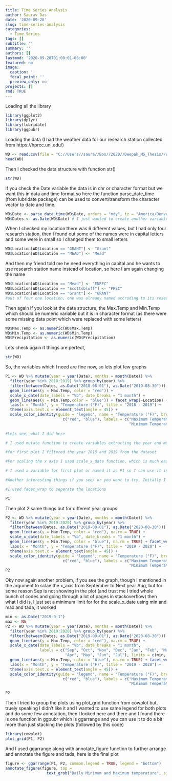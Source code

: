 ```yaml
---
title: Time Series Analysis
author: Saurav Das
date: '2020-09-28'
slug: time-series-analysis
categories:
  - Time Series
tags: []
subtitle: ''
summary: ''
authors: []
lastmod: '2020-09-28T01:00:01-06:00'
featured: no
image:
  caption: ''
  focal_point: ''
  preview_only: no
projects: []
rmd: TRUE
---
```

Loading all the library

```r
library(ggplot2)
library(dplyr)
library(lubridate)
library(ggpubr)
```

Loading the data (I had the weather data for our research station collected from https://hprcc.unl.edu/)

```r
WD <- read.csv(file = "C://Users//saura//Box//2020//Deepak_MS_Thesis//Weather_Data.csv", header = TRUE, sep = ",")
head(WD)
```

Then I checked the data structure with function str()

```r
str(WD)
```

If you check the Date variable the data is in chr or character format but we want this in data and time format so here the function parse_date_time (from lubridate package) can be used to convert/transform the character vector to date and time.

```r
WD$Date <- parse_date_time(WD$Date, orders = "mdy", tz = "America/Denver")
WD$Dates <- as.Date(WD$Date) # I just wanted to create another variable column naming Dates from the Date variable, so I don't much mess up with the original colum while wrangling (and truley speaking which is actually not necessary you can easily extract the time series data with lubridate package once it is converted to posiXct format)
```

When I checked my location there was 6 different values, but I had only four research station, then I found out some of the names were in capital letters and some were in small so I changed them to small letters

```r
WD$Location[WD$Location == "GRANT"] <- "Grant"
WD$Location[WD$Location == "MEAD"] <- "Mead"
```

And then my friend told me he need everything in capital and he wants to use research station name instead of location, so here I am again changing the name

```r
WD$Location[WD$Location == "Mead"] <- "ENREC"
WD$Location[WD$Location == "Scottsbluff"] <- "PREC"
WD$Location[WD$Location == "Grant"] <- "GRANT"
#out of four one location, one was already named accroding to its research station, so I didn't changed (it was HPAL: High Plains Agricultural Lab, Sidney, NE)
```

Then again if you look at the data structure, the Max.Temp and Min.Temp which should be numeric variable but it is in character format (as there were some missing data point which were replaced with some letters)

```r
WD$Max.Temp <- as.numeric(WD$Max.Temp)
WD$Min.Temp <- as.numeric(WD$Min.Temp)
WD$Precipitation <- as.numeric(WD$Precipitation)
```

Lets check again if things are perfect,

```r
str(WD)
```

So, the variables which I need are fine now, so lets plot few graphs

```r
P1 <- WD %>% mutate(year = year(Date), months = month(Date)) %>% 
  filter(year %in% 2018:2019) %>% group_by(year) %>% 
  filter(between(Dates, as.Date("2018-08-01"), as.Date("2019-08-30"))) %>% ggplot(aes(Dates)) + 
  geom_line(aes(y = Max.Temp, color = "red")) + 
  scale_x_date(date_labels = "%b", date_breaks = "1 month") + 
  geom_line(aes(y = Min.Temp,color = "blue")) + facet_wrap(~Location) +
  labs(x = "Month", y = "Temperature (°F)", title = "2018 - 2019") + 
  theme(axis.text.x = element_text(angle = 45)) +
  scale_color_identity(guide = "legend", name = "Temperature (°F)", breaks = 
                         c("red", "blue"), labels = c("Maximum Temperature",
                                                      "Minimum Temperature"))
  
#Lets see, what I did here

# I used mutate function to create variables extracting the year and month from the Date so that I can use them later for grouping and filtering the data accordingly

#for first plot I filtered the year 2018 and 2019 from the dataset

#For scaling the x axis I used scale_x_date function, which is much easier rather than creating breaks and limits in scale_x_discrete/scale_x_continuous to properly arrange your axis and here you can use month or week or year breaks defining the limits like 1 week or 4 weeks or say 1 month or 10 years

# I used a variable for first plot or named it as P1 so I can use it in later for other functions

#Another interesting things if you see/ or you want to try, Initally I created the plots without using color as asthetics then I couldn't access the legend function, so I used the color in aes argument in geom_line but after that I saw aes treated them as string variable and my color was not true color they were something else, so I had to fix that using the scale_color_idenity function

#I used facet_wrap to seperate the locations

P1
```
Then plot 2 same things but for different year groups:

```r
P2 <- WD %>% mutate(year = year(Date), months = month(Date)) %>% 
  filter(year %in% 2019:2020) %>% group_by(year) %>% 
  filter(between(Dates, as.Date("2019-09-01"), as.Date("2020-08-30"))) %>% ggplot(aes(Dates)) + 
  geom_line(aes(y = Max.Temp, color = "red"), na.rm = TRUE) + 
  scale_x_date(date_labels = "%b", date_breaks = "1 month") + 
  geom_line(aes(y = Min.Temp, color = "blue"), na.rm = TRUE) + facet_wrap(~Location) +
  labs(x = "Month", y = "Temperature (°F)", title = "2019 - 2020") +
  theme(axis.text.x = element_text(angle = 45)) +
  scale_color_identity(guide = "legend", name = "Temperature (°F)", breaks = 
                         c("red", "blue"), labels = c("Maximum Temperature",
                                                      "Minimum Temperature"))
P2
```

Oky now again another problem, if you see the graph, though I mentioned in the argument to sclae the x_axis from September to Next year Aug, but for some reason Sep is not showing in the plot (and trust me I tried whole bunch of codes and going through a lot of pages in stackoverflow) then what I did is, I just set a minimum limit for for the scale_x_date using min and max and tada, it worked

```r
min <- as.Date("2019-9-1")
max <- NA
P2 <- WD %>% mutate(year = year(Date), months = month(Date)) %>% 
  filter(year %in% 2019:2020) %>% group_by(year) %>% 
  filter(between(Dates, as.Date("2019-09-01"), as.Date("2020-08-30"))) %>% ggplot(aes(Dates)) + 
  geom_line(aes(y = Max.Temp, color = "red"), na.rm = TRUE) + 
  scale_x_date(date_labels = "%b", date_breaks = "1 month", 
               labels = c("Sep", "Oct", "Nov", "Dec", "Jan", "Feb", "Mar",
                          "Apr", "May", "Jun", "Jul"), limits = c(min, max)) + 
  geom_line(aes(y = Min.Temp, color = "blue"), na.rm = TRUE) + facet_wrap(~Location) +
  labs(x = "Month", y = "Temperature (°F)", title = "2019 - 2020") +
  theme(axis.text.x = element_text(angle = 45)) +
  scale_color_identity(guide = "legend", name = "Temperature (°F)", breaks = 
                         c("red", "blue"), labels = c("Maximum Temperature",
                                                      "Minimum Temperature"))

P2
```

Then I tried to group the plots using plot_grid function from cowplot but, truely speaking I didn't like it and I wanted to use same legend for both plots and do some few annotation, then I looked here and there and I found there is one function in ggpubr which is ggarrange and you can use it to do a bit more than just stacking the plots (followed by this code)


```r
library(cowplot)
plot_grid(P1, P2)
```
And I used ggarrange along with annotate_figure function to further arrange and annotate the figure and tada, here is the final plot

```r
figure <- ggarrange(P1, P2, common.legend = TRUE, legend = "bottom")
annotate_figure(figure, top = 
                  text_grob("Daily Minimum and Maximum temperature", size = 16))
```
